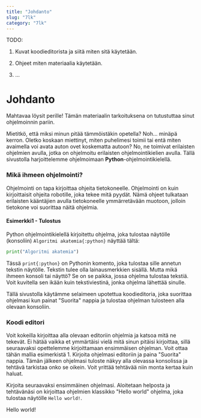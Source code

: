---
title: "Johdanto"
slug: "7lk"
category: "7lk"
---

TODO:

1. Kuvat koodieditorista ja siitä miten sitä käytetään.

2. Ohjeet miten materiaalia käytetään.

3. ...

# Johdanto

Mahtavaa löysit perille! Tämän materiaalin tarkoituksena on tutustuttaa sinut ohjelmoinnin pariin.

Mietitkö, että miksi minun pitää tämmöistäkin opetella? Noh... minäpä kerron. Oletko koskaan miettinyt, miten puhelimesi toimii tai entä miten avaimella voi avata auton ovet koskematta autoon? No, ne toimivat erilaisten ohjelmien avulla, jotka on ohjelmoitu erilaisten ohjelmointikielien avulla. Tällä sivustolla harjoittelemme ohjelmoimaan **Python**-ohjelmointikielellä.

### Mikä ihmeen ohjelmointi?

Ohjelmointi on tapa kirjoittaa ohjeita tietokoneelle. Ohjelmointi on kuin kirjoittaisit ohjeita robotille, joka tekee mitä pyydät. Nämä ohjeet tulkataan erilaisten kääntäjien avulla tietokoneelle ymmärretävään muotoon, jolloin tietokone voi suorittaa näitä ohjelmia.

#### Esimerkki1 - Tulostus

Python ohjelmointikielellä kirjoitettu ohjelma, joka tulostaa näytölle (konsoliin)
`Algoritmi akatemia{:python}` näyttää tältä:

```python
print("Algoritmi akatemia")
```

Tässä `print{:python}` on Pythonin komento, joka tulostaa sille annetun tekstin näytölle. Tekstin tulee olla lainausmerkkien sisällä. Mutta mikä ihmeen konsoli tai näyttö? Se on se paikka, jossa ohjelma tulostaa tekstiä. Voit kuvitella sen ikään kuin tekstiviestinä, jonka ohjelma lähettää sinulle.

Tällä sivustolla käytämme selaimeen upotettua koodieditoria, joka suorittaa ohjelmasi kun painat "Suorita" nappia ja tulostaa ohjelman tulosteen alla olevaan konsoliin.

### Koodi editori

<KoodiEditori />

Voit kokeilla kirjoittaa alla olevaan editoriin ohjelmia ja katsoa mitä ne tekevät. Ei hätää vaikka et ymmärtäisi vielä mitä sinun pitäisi kirjoittaa, sillä seuraavaksi opettelemme kirjoittamaan ensimmäisen ohjelman. Voit ottaa tähän mallia esimerkistä 1. Kirjoita ohjelmasi editoriin ja paina "Suorita" nappia. Tämän jälkeen ohjelmasi tuloste näkyy alla olevassa konsolissa ja tehtävä tarkistaa onko se oikein. Voit yrittää tehtävää niin monta kertaa kuin haluat.

<Harjoitus name="Ensimmäinen ohjelma" points={10} answer="Hello world!">

Kirjoita seuraavaksi ensimmäinen ohjelmasi. Aloitetaan helposta ja tehtävänäsi
on kirjoittaa ohjelmien klassikko "Hello world" ohjelma, joka tulostaa näytölle
`Hello world!`.

  <EsimerkkiTulostus>Hello world!</EsimerkkiTulostus>
</Harjoitus>
